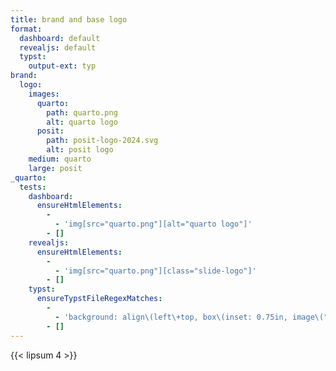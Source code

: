 ```yaml
---
title: brand and base logo
format:
  dashboard: default
  revealjs: default
  typst:
    output-ext: typ
brand:
  logo:
    images:
      quarto:
        path: quarto.png
        alt: quarto logo
      posit:
        path: posit-logo-2024.svg
        alt: posit logo
    medium: quarto
    large: posit
_quarto:
  tests:
    dashboard:
      ensureHtmlElements:
        -
          - 'img[src="quarto.png"][alt="quarto logo"]'
        - []
    revealjs:
      ensureHtmlElements:
        -
          - 'img[src="quarto.png"][class="slide-logo"]'
        - []
    typst:
      ensureTypstFileRegexMatches:
        -
          - 'background: align\(left\+top, box\(inset: 0.75in, image\("quarto.png", width: 1\.5in, alt: "quarto logo"\)\)'
        - []
---
```


{{< lipsum 4 >}}